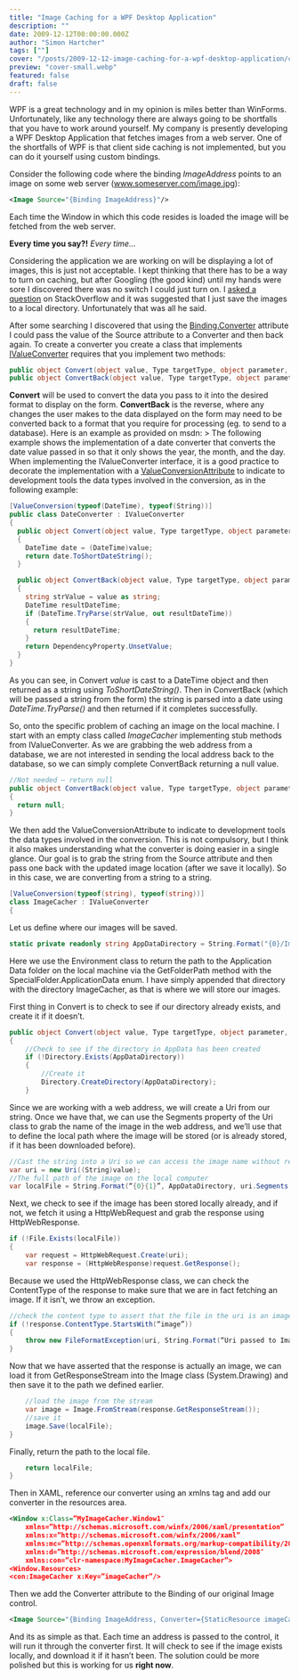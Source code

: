 ```yaml
---
title: "Image Caching for a WPF Desktop Application"
description: ""
date: 2009-12-12T00:00:00.000Z
author: "Simon Hartcher"
tags: [""]
cover: "/posts/2009-12-12-image-caching-for-a-wpf-desktop-application/cover-xlarge.webp"
preview: "cover-small.webp"
featured: false
draft: false
---
```


WPF is a great technology and in my opinion is miles better than WinForms. Unfortunately, like any technology there are always going to be shortfalls that you have to work around yourself. My company is presently developing a WPF Desktop Application that fetches images from a web server. One of the shortfalls of WPF is that client side caching is not implemented, but you can do it yourself using custom bindings.


Consider the following code where the binding _ImageAddress_ points to an image on some web server (www.someserver.com/image.jpg):


```xml
<Image Source="{Binding ImageAddress}"/>
```


Each time the Window in which this code resides is loaded the image will be fetched from the web server.


**Every time you say?!** _Every time…_


Considering the application we are working on will be displaying a lot of images, this is just not acceptable. I kept thinking that there has to be a way to turn on caching, but after Googling (the good kind) until my hands were sore I discovered there was no switch I could just turn on. I [asked a question](http://stackoverflow.com/questions/1878060/how-do-i-cache-images-on-the-client-for-a-wpf-application) on StackOverflow and it was suggested that I just save the images to a local directory. Unfortunately that was all he said.


After some searching I discovered that using the [Binding.Converter](http://msdn.microsoft.com/en-us/library/system.windows.data.binding.converter.aspx) attribute I could pass the value of the Source attribute to a Converter and then back again. To create a converter you create a class that implements [IValueConverter](http://msdn.microsoft.com/en-us/library/system.windows.data.ivalueconverter.aspx) requires that you implement two methods:


```csharp
public object Convert(object value, Type targetType, object parameter, CultureInfo culture)
public object ConvertBack(object value, Type targetType, object parameter, CultureInfo culture)
```


**Convert** will be used to convert the data you pass to it into the desired format to display on the form. **ConvertBack** is the reverse, where any changes the user makes to the data displayed on the form may need to be converted back to a format that you require for processing (eg. to send to a database). Here is an example as provided on msdn: > The following example shows the implementation of a date converter that converts the date value passed in so that it only shows the year, the month, and the day. When implementing the IValueConverter interface, it is a good practice to decorate the implementation with a [ValueConversionAttribute](http://msdn.microsoft.com/en-us/library/system.windows.data.valueconversionattribute.aspx) to indicate to development tools the data types involved in the conversion, as in the following example:


```csharp
[ValueConversion(typeof(DateTime), typeof(String))]
public class DateConverter : IValueConverter
{
  public object Convert(object value, Type targetType, object parameter, CultureInfo culture)
  {
    DateTime date = (DateTime)value;
    return date.ToShortDateString();
  }

  public object ConvertBack(object value, Type targetType, object parameter, CultureInfo culture)
  {
    string strValue = value as string;
    DateTime resultDateTime;
    if (DateTime.TryParse(strValue, out resultDateTime))
    {
      return resultDateTime;
    }
    return DependencyProperty.UnsetValue;
  }
}
```


As you can see, in Convert _value_ is cast to a DateTime object and then returned as a string using _ToShortDateString()_. Then in ConvertBack (which will be passed a string from the form) the string is parsed into a date using _DateTime.TryParse()_ and then returned if it completes successfully.


So, onto the specific problem of caching an image on the local machine. I start with an empty class called _ImageCacher_ implementing stub methods from IValueConverter. As we are grabbing the web address from a database, we are not interested in sending the local address back to the database, so we can simply complete ConvertBack returning a null value.


```csharp
//Not needed – return null
public object ConvertBack(object value, Type targetType, object parameter, CultureInfo culture)
{
  return null;
}
```


We then add the ValueConversionAttribute to indicate to development tools the data types involved in the conversion. This is not compulsory, but I think it also makes understanding what the converter is doing easier in a single glance. Our goal is to grab the string from the Source attribute and then pass one back with the updated image location (after we save it locally). So in this case, we are converting from a string to a string.


```csharp
[ValueConversion(typeof(string), typeof(string))]
class ImageCacher : IValueConverter
{
```


Let us define where our images will be saved.


```csharp
static private readonly string AppDataDirectory = String.Format("{0}/ImageCacher/", Environment.GetFolderPath(Environment.SpecialFolder.ApplicationData));
```


Here we use the Environment class to return the path to the Application Data folder on the local machine via the GetFolderPath method with the SpecialFolder.ApplicationData enum. I have simply appended that directory with the directory ImageCacher, as that is where we will store our images.


First thing in Convert is to check to see if our directory already exists, and create it if it doesn’t.


```csharp
public object Convert(object value, Type targetType, object parameter, CultureInfo culture)
{
    //Check to see if the directory in AppData has been created
    if (!Directory.Exists(AppDataDirectory))
    {
        //Create it
        Directory.CreateDirectory(AppDataDirectory);
    }
```


Since we are working with a web address, we will create a Uri from our string. Once we have that, we can use the Segments property of the Uri class to grab the name of the image in the web address, and we’ll use that to define the local path where the image will be stored (or is already stored, if it has been downloaded before).


```csharp
//Cast the string into a Uri so we can access the image name without regex
var uri = new Uri((String)value);
//The full path of the image on the local computer
var localFile = String.Format(“{0}{1}”, AppDataDirectory, uri.Segments[uri.Segments.Length-1]);
```


Next, we check to see if the image has been stored locally already, and if not, we fetch it using a HttpWebRequest and grab the response using HttpWebResponse.


```csharp
if (!File.Exists(localFile))
{
    var request = HttpWebRequest.Create(uri);
    var response = (HttpWebResponse)request.GetResponse();
```


Because we used the HttpWebResponse class, we can check the ContentType of the response to make sure that we are in fact fetching an image. If it isn’t, we throw an exception.


```csharp
//check the content type to assert that the file in the uri is an image
if (!response.ContentType.StartsWith(“image”))
{
    throw new FileFormatException(uri, String.Format(“Uri passed to ImageCacher does not return an image. Content is of type {0}.”, response.ContentType));
}
```


Now that we have asserted that the response is actually an image, we can load it from GetResponseStream into the Image class (System.Drawing) and then save it to the path we defined earlier.


```csharp
    //load the image from the stream
    var image = Image.FromStream(response.GetResponseStream());
    //save it
    image.Save(localFile);
}
```


Finally, return the path to the local file.


```csharp
    return localFile;
}
```


Then in XAML, reference our converter using an xmlns tag and add our converter in the resources area.


```xml
<Window x:Class=”MyImageCacher.Window1″
    xmlns=”http://schemas.microsoft.com/winfx/2006/xaml/presentation”
    xmlns:x=”http://schemas.microsoft.com/winfx/2006/xaml”
    xmlns:mc=”http://schemas.openxmlformats.org/markup-compatibility/2006″
    xmlns:d=”http://schemas.microsoft.com/expression/blend/2008″
    xmlns:con=”clr-namespace:MyImageCacher.ImageCacher”>
<Window.Resources>
<con:ImageCacher x:Key=”imageCacher”/>
```


Then we add the Converter attribute to the Binding of our original Image control.


```xml
<Image Source="{Binding ImageAddress, Converter={StaticResource imageCacher}}"/>
```


And its as simple as that. Each time an address is passed to the control, it will run it through the converter first. It will check to see if the image exists locally, and download it if it hasn’t been. The solution could be more polished but this is working for us **right now**.


